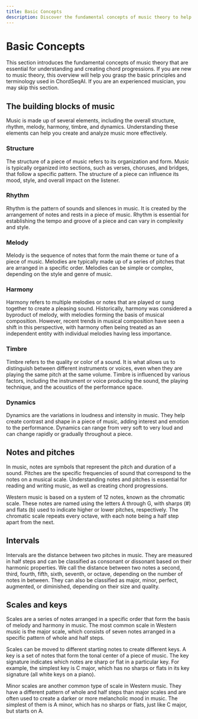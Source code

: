 ```yaml
---
title: Basic Concepts
description: Discover the fundamental concepts of music theory to help you understand and create chord progressions.
---
```


# Basic Concepts

This section introduces the fundamental concepts of music theory that are essential for understanding and creating chord progressions. If you are new to music theory, this overview will help you grasp the basic principles and terminology used in ChordSeqAI. If you are an experienced musician, you may skip this section.

## The building blocks of music

Music is made up of several elements, including the overall structure, rhythm, melody, harmony, timbre, and dynamics. Understanding these elements can help you create and analyze music more effectively.

### Structure

The structure of a piece of music refers to its organization and form. Music is typically organized into sections, such as verses, choruses, and bridges, that follow a specific pattern. The structure of a piece can influence its mood, style, and overall impact on the listener.

### Rhythm

Rhythm is the pattern of sounds and silences in music. It is created by the arrangement of notes and rests in a piece of music. Rhythm is essential for establishing the tempo and groove of a piece and can vary in complexity and style.

### Melody

Melody is the sequence of notes that form the main theme or tune of a piece of music. Melodies are typically made up of a series of pitches that are arranged in a specific order. Melodies can be simple or complex, depending on the style and genre of music.

### Harmony

Harmony refers to multiple melodies or notes that are played or sung together to create a pleasing sound. Historically, harmony was considered a byproduct of melody, with melodies forming the basis of musical composition. However, recent trends in musical composition have seen a shift in this perspective, with harmony often being treated as an independent entity with individual melodies having less importance.

### Timbre

Timbre refers to the quality or color of a sound. It is what allows us to distinguish between different instruments or voices, even when they are playing the same pitch at the same volume. Timbre is influenced by various factors, including the instrument or voice producing the sound, the playing technique, and the acoustics of the performance space.

### Dynamics

Dynamics are the variations in loudness and intensity in music. They help create contrast and shape in a piece of music, adding interest and emotion to the performance. Dynamics can range from very soft to very loud and can change rapidly or gradually throughout a piece.

## Notes and pitches

In music, notes are symbols that represent the pitch and duration of a sound. Pitches are the specific frequencies of sound that correspond to the notes on a musical scale. Understanding notes and pitches is essential for reading and writing music, as well as creating chord progressions.

Western music is based on a system of 12 notes, known as the chromatic scale. These notes are named using the letters A through G, with sharps (#) and flats (b) used to indicate higher or lower pitches, respectively. The chromatic scale repeats every octave, with each note being a half step apart from the next.

## Intervals

Intervals are the distance between two pitches in music. They are measured in half steps and can be classified as consonant or dissonant based on their harmonic properties. We call the distance between two notes a second, third, fourth, fifth, sixth, seventh, or octave, depending on the number of notes in between. They can also be classified as major, minor, perfect, augmented, or diminished, depending on their size and quality.

## Scales and keys

Scales are a series of notes arranged in a specific order that form the basis of melody and harmony in music. The most common scale in Western music is the major scale, which consists of seven notes arranged in a specific pattern of whole and half steps.

Scales can be moved to different starting notes to create different keys. A key is a set of notes that form the tonal center of a piece of music. The key signature indicates which notes are sharp or flat in a particular key. For example, the simplest key is C major, which has no sharps or flats in its key signature (all white keys on a piano).

Minor scales are another common type of scale in Western music. They have a different pattern of whole and half steps than major scales and are often used to create a darker or more melancholic mood in music. The simplest of them is A minor, which has no sharps or flats, just like C major, but starts on A.